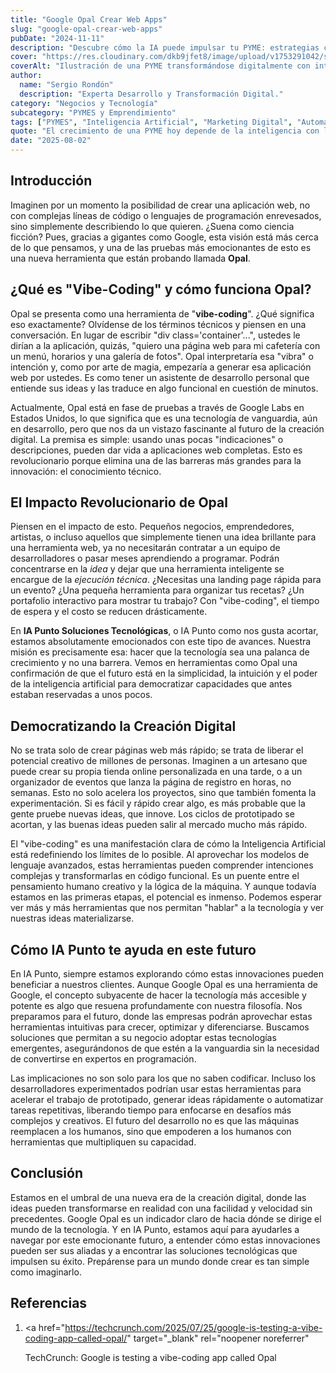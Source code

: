 ```yaml
---
title: "Google Opal Crear Web Apps"
slug: "google-opal-crear-web-apps"
pubDate: "2024-11-11"
description: "Descubre cómo la IA puede impulsar tu PYME: estrategias concretas de marketing, automatización y datos para aumentar ventas."
cover: "https://res.cloudinary.com/dkb9jfet8/image/upload/v1753291042/small-business_kk56r6.jpg"
coverAlt: "Ilustración de una PYME transformándose digitalmente con inteligencia artificial."
author:
  name: "Sergio Rondón"
  description: "Experta Desarrollo y Transformación Digital."
category: "Negocios y Tecnología"
subcategory: "PYMES y Emprendimiento"
tags: ["PYMES", "Inteligencia Artificial", "Marketing Digital", "Automatización", "Ventas"]
quote: "El crecimiento de una PYME hoy depende de la inteligencia con la que se aplican datos, IA y estrategia. — Sergio Rondón"
date: "2025-08-02"
---
```




<h2 id="introduccion">Introducción</h2>

Imaginen por un momento la posibilidad de crear una aplicación web, no con complejas líneas de código o lenguajes de programación enrevesados, sino simplemente describiendo lo que quieren. ¿Suena como ciencia ficción? Pues, gracias a gigantes como Google, esta visión está más cerca de lo que pensamos, y una de las pruebas más emocionantes de esto es una nueva herramienta que están probando llamada **Opal**.

<h2 id="que-es-vibe-coding-y-como-funciona-opal">
  ¿Qué es "Vibe-Coding" y cómo funciona Opal?
</h2>

Opal se presenta como una herramienta de "**vibe-coding**". ¿Qué significa eso exactamente? Olvídense de los términos técnicos y piensen en una conversación. En lugar de escribir "div class='container'...", ustedes le dirían a la aplicación, quizás, "quiero una página web para mi cafetería con un menú, horarios y una galería de fotos". Opal interpretaría esa "vibra" o intención y, como por arte de magia, empezaría a generar esa aplicación web por ustedes. Es como tener un asistente de desarrollo personal que entiende sus ideas y las traduce en algo funcional en cuestión de minutos.

Actualmente, Opal está en fase de pruebas a través de Google Labs en Estados Unidos, lo que significa que es una tecnología de vanguardia, aún en desarrollo, pero que nos da un vistazo fascinante al futuro de la creación digital. La premisa es simple: usando unas pocas "indicaciones" o descripciones, pueden dar vida a aplicaciones web completas. Esto es revolucionario porque elimina una de las barreras más grandes para la innovación: el conocimiento técnico.

<h2 id="el-impacto-revolucionario-de-opal">
  El Impacto Revolucionario de Opal
</h2>

Piensen en el impacto de esto. Pequeños negocios, emprendedores, artistas, o incluso aquellos que simplemente tienen una idea brillante para una herramienta web, ya no necesitarán contratar a un equipo de desarrolladores o pasar meses aprendiendo a programar. Podrán concentrarse en la _idea_ y dejar que una herramienta inteligente se encargue de la _ejecución técnica_. ¿Necesitas una landing page rápida para un evento? ¿Una pequeña herramienta para organizar tus recetas? ¿Un portafolio interactivo para mostrar tu trabajo? Con "vibe-coding", el tiempo de espera y el costo se reducen drásticamente.

En **IA Punto Soluciones Tecnológicas**, o IA Punto como nos gusta acortar, estamos absolutamente emocionados con este tipo de avances. Nuestra misión es precisamente esa: hacer que la tecnología sea una palanca de crecimiento y no una barrera. Vemos en herramientas como Opal una confirmación de que el futuro está en la simplicidad, la intuición y el poder de la inteligencia artificial para democratizar capacidades que antes estaban reservadas a unos pocos.

<h2 id="democratizando-la-creacion-digital">
  Democratizando la Creación Digital
</h2>

No se trata solo de crear páginas web más rápido; se trata de liberar el potencial creativo de millones de personas. Imaginen a un artesano que puede crear su propia tienda online personalizada en una tarde, o a un organizador de eventos que lanza la página de registro en horas, no semanas. Esto no solo acelera los proyectos, sino que también fomenta la experimentación. Si es fácil y rápido crear algo, es más probable que la gente pruebe nuevas ideas, que innove. Los ciclos de prototipado se acortan, y las buenas ideas pueden salir al mercado mucho más rápido.

El "vibe-coding" es una manifestación clara de cómo la Inteligencia Artificial está redefiniendo los límites de lo posible. Al aprovechar los modelos de lenguaje avanzados, estas herramientas pueden comprender intenciones complejas y transformarlas en código funcional. Es un puente entre el pensamiento humano creativo y la lógica de la máquina. Y aunque todavía estamos en las primeras etapas, el potencial es inmenso. Podemos esperar ver más y más herramientas que nos permitan "hablar" a la tecnología y ver nuestras ideas materializarse.

<h2 id="como-ia-punto-te-ayuda-en-este-futuro">
  Cómo IA Punto te ayuda en este futuro
</h2>

En IA Punto, siempre estamos explorando cómo estas innovaciones pueden beneficiar a nuestros clientes. Aunque Google Opal es una herramienta de Google, el concepto subyacente de hacer la tecnología más accesible y potente es algo que resuena profundamente con nuestra filosofía. Nos preparamos para el futuro, donde las empresas podrán aprovechar estas herramientas intuitivas para crecer, optimizar y diferenciarse. Buscamos soluciones que permitan a su negocio adoptar estas tecnologías emergentes, asegurándonos de que estén a la vanguardia sin la necesidad de convertirse en expertos en programación.

Las implicaciones no son solo para los que no saben codificar. Incluso los desarrolladores experimentados podrían usar estas herramientas para acelerar el trabajo de prototipado, generar ideas rápidamente o automatizar tareas repetitivas, liberando tiempo para enfocarse en desafíos más complejos y creativos. El futuro del desarrollo no es que las máquinas reemplacen a los humanos, sino que empoderen a los humanos con herramientas que multipliquen su capacidad.

<h2 id="conclusion">Conclusión</h2>

Estamos en el umbral de una nueva era de la creación digital, donde las ideas pueden transformarse en realidad con una facilidad y velocidad sin precedentes. Google Opal es un indicador claro de hacia dónde se dirige el mundo de la tecnología. Y en IA Punto, estamos aquí para ayudarles a navegar por este emocionante futuro, a entender cómo estas innovaciones pueden ser sus aliadas y a encontrar las soluciones tecnológicas que impulsen su éxito. Prepárense para un mundo donde crear es tan simple como imaginarlo.

<h2 id="referencias">Referencias</h2>

1.  <a
      href="https://techcrunch.com/2025/07/25/google-is-testing-a-vibe-coding-app-called-opal/"
      target="_blank"
      rel="noopener noreferrer"
    >
      TechCrunch: Google is testing a vibe-coding app called Opal
    </a>
